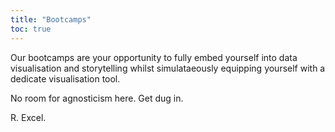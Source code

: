 ```yaml
---
title: "Bootcamps"
toc: true
---
```


Our bootcamps are your opportunity to fully embed yourself into data visualisation and storytelling whilst simulataeously equipping yourself with a dedicate visualisation tool.

No room for agnosticism here. Get dug in.

R. Excel.